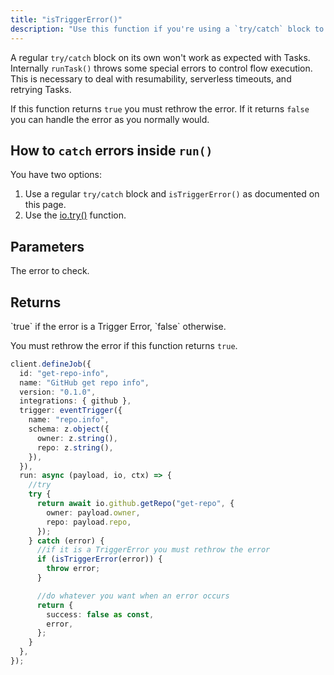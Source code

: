 ```yaml
---
title: "isTriggerError()"
description: "Use this function if you're using a `try/catch` block to catch errors."
---
```


<Snippet file="v2-deprecation-warning.mdx" />

A regular `try/catch` block on its own won't work as expected with Tasks. Internally `runTask()` throws some special errors to control flow execution. This is necessary to deal with resumability, serverless timeouts, and retrying Tasks.

If this function returns `true` you must rethrow the error. If it returns `false` you can handle the error as you normally would.

## How to `catch` errors inside `run()`

You have two options:

1. Use a regular `try/catch` block and `isTriggerError()` as documented on this page.
2. Use the [io.try()](/sdk/io/try) function.

## Parameters

<ResponseField name="error" required>
  The error to check.
</ResponseField>

## Returns

<ResponseField name="boolean" required>
  `true` if the error is a Trigger Error, `false` otherwise.

You must rethrow the error if this function returns `true`.

</ResponseField>

<RequestExample>

```typescript Using io.try()
client.defineJob({
  id: "get-repo-info",
  name: "GitHub get repo info",
  version: "0.1.0",
  integrations: { github },
  trigger: eventTrigger({
    name: "repo.info",
    schema: z.object({
      owner: z.string(),
      repo: z.string(),
    }),
  }),
  run: async (payload, io, ctx) => {
    //try
    try {
      return await io.github.getRepo("get-repo", {
        owner: payload.owner,
        repo: payload.repo,
      });
    } catch (error) {
      //if it is a TriggerError you must rethrow the error
      if (isTriggerError(error)) {
        throw error;
      }

      //do whatever you want when an error occurs
      return {
        success: false as const,
        error,
      };
    }
  },
});
```

</RequestExample>
